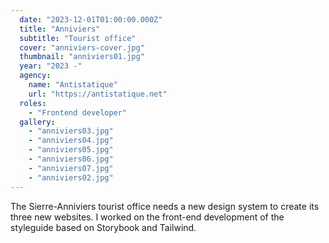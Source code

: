 ```yaml
---
  date: "2023-12-01T01:00:00.000Z"
  title: "Anniviers"
  subtitle: "Tourist office"
  cover: "anniviers-cover.jpg"
  thumbnail: "anniviers01.jpg"
  year: "2023 -"
  agency:
    name: "Antistatique"
    url: "https://antistatique.net"
  roles:
    - "Frontend developer"
  gallery:
    - "anniviers03.jpg"
    - "anniviers04.jpg"
    - "anniviers05.jpg"
    - "anniviers06.jpg"
    - "anniviers07.jpg"
    - "anniviers02.jpg"
---
```



The Sierre-Anniviers tourist office needs a new design system to create its three new websites. I worked on the front-end development of the styleguide based on Storybook and Tailwind.

